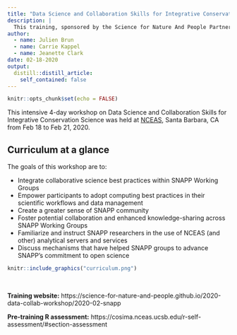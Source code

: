 ```yaml
---
title: "Data Science and Collaboration Skills for Integrative Conservation Science"
description: |
  This training, sponsored by the Science for Nature And People Partnership (SNAPP), aims to bring together the SNAPP and NCEAS postdoctoral associates to foster communities and collaboration, as well as promote scientific computing and open science best practices.
author:
  - name: Julien Brun
  - name: Carrie Kappel
  - name: Jeanette Clark
date: 02-18-2020
output:
  distill::distill_article:
    self_contained: false
---
```



```r
knitr::opts_chunk$set(echo = FALSE)
```

This intensive 4-day workshop on Data Science and Collaboration Skills for Integrative Conservation Science was held at [NCEAS](https://www.nceas.ucsb.edu/), Santa Barbara, CA from Feb 18 to Feb 21, 2020.

## Curriculum at a glance 

The goals of this workshop are to:

- Integrate collaborative science best practices within SNAPP Working Groups
- Empower participants to adopt computing best practices in their scientific workflows and data management
- Create a greater sense of SNAPP community
- Foster potential collaboration and enhanced knowledge-sharing across SNAPP Working Groups
- Familiarize and instruct SNAPP researchers in the use of NCEAS (and other) analytical servers and services
- Discuss mechanisms that have helped SNAPP groups to advance SNAPP’s commitment to open science

```r
knitr::include_graphics("curriculum.png")
```

<br>

**Training website:**
https://science-for-nature-and-people.github.io/2020-data-collab-workshop/2020-02-snapp

**Pre-training R assessment:** https://cosima.nceas.ucsb.edu/r-self-assessment/#section-assessment
